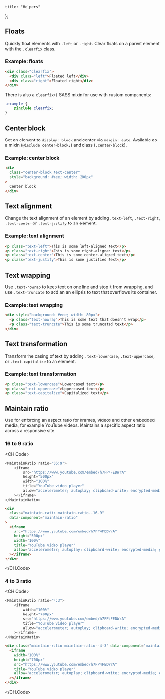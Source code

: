
	title: "Helpers"
};

## Floats

Quickly float elements with `.left` or `.right`. Clear floats on a parent element with the `.clearfix` class.

<Example>
<h3>Example: floats</h3>
<Floats />

```html
<div class="clearfix">
  <div class="left">Floated left</div>
  <div class="right">Floated right</div>
</div>
```
</Example>

There is also a `clearfix()` SASS mixin for use with custom components:

```scss
.example {
	@include clearfix;
}
```

## Center block

Set an element to `display: block` and center via `margin: auto`. Available as a mixin (`@include center-block;`) and class (`.center-block`).

<Example>
<h3>Example: center block</h3>
<CenterBlock />

```html
<div
  class="center-block text-center"
  style="background: #eee; width: 200px"
>
  Center block
</div>
```
</Example>

## Text alignment

Change the text alignment of an element by adding `.text-left`, `.text-right`, `.text-center` or `.text-justify` to an element.

<Example>
<h3>Example: text alignment</h3>
<TextAlignment />

```html
<p class="text-left">This is some left-aligned text</p>
<p class="text-right">This is some right-aligned text</p>
<p class="text-center">This is some center-aligned text</p>
<p class="text-justify">This is some justified text</p>
```
</Example>

## Text wrapping

Use `.text-nowrap` to keep text on one line and stop it from wrapping, and use `.text-truncate` to add an an ellipsis to text that overflows its container.

<Example>
<h3>Example: text wrapping</h3>
<TextWrapping />

```html
<div style="background: #eee; width: 80px">
  <p class="text-nowrap">This is some text that doesn't wrap</p>
  <p class="text-truncate">This is some truncated text</p>
</div>
```
</Example>

## Text transformation

Transform the casing of text by adding `.text-lowercase`, `.text-uppercase`, or `.text-capitalize` to an element.

<Example>
<h3>Example: text transformation</h3>
<TextTransformation />

```html
<p class="text-lowercase">Lowercased text</p>
<p class="text-uppercase">Uppercased text</p>
<p class="text-capitalize">Capitalized text</p>
```
</Example>

## Maintain ratio

Use for enforcing an aspect ratio for iframes, videos and other embedded media, for example YouTube videos. Maintains a specific aspect ratio across a responsive site.

### 16 to 9 ratio

<Example>
<MaintainRatio169 />

<CH.Code>
```js React
<MaintainRatio ratio="16:9">
	<iframe
		src="https://www.youtube.com/embed/h7FP4FEDWrA"
		height="500px"
		width="100%"
		title="YouTube video player"
		allow="accelerometer; autoplay; clipboard-write; encrypted-media; gyroscope; picture-in-picture; web-share"
	></iframe>
</MaintainRatio>
```
```html HTML
<div
  class="maintain-ratio maintain-ratio--16-9"
  data-component="maintain-ratio"
>
  <iframe
    src="https://www.youtube.com/embed/h7FP4FEDWrA"
    height="500px"
    width="100%"
    title="YouTube video player"
    allow="accelerometer; autoplay; clipboard-write; encrypted-media; gyroscope; picture-in-picture; web-share"
  ></iframe>
</div>
```
</CH.Code>
</Example>

### 4 to 3 ratio

<Example>
<MaintainRatio43 />

<CH.Code>
```js React
<MaintainRatio ratio="4:3">
	<iframe
		width="100%"
		height="700px"
		src="https://www.youtube.com/embed/h7FP4FEDWrA"
		title="YouTube video player"
		allow="accelerometer; autoplay; clipboard-write; encrypted-media; gyroscope; picture-in-picture; web-share"
	></iframe>
</MaintainRatio>
```
```html HTML
<div class="maintain-ratio maintain-ratio--4-3" data-component="maintain-ratio">
  <iframe
    width="100%"
    height="700px"
    src="https://www.youtube.com/embed/h7FP4FEDWrA"
    title="YouTube video player"
    allow="accelerometer; autoplay; clipboard-write; encrypted-media; gyroscope; picture-in-picture; web-share"
  ></iframe>
</div>
```
</CH.Code>
</Example>


